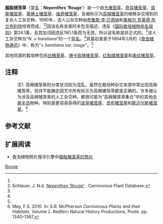 {{noteTA
|G1=Carnivorous Plant
}}

{{Infobox Cultivar 
| name= 胭脂猪笼草
| image = 
| image_caption = 
| hybrid = [(''[[奇异猪笼草|N. mirabilis]]'' × "''[[高棉猪笼草|N. thorelii]]''") × ''[[奇异猪笼草|N. mirabilis]]''] × {"''[[高棉猪笼草|N. thorelii]]''" × [(''[[诺斯猪笼草|N. northiana]]'' × ''[[大猪笼草|N. maxima]]'') × (''[[莱佛士猪笼草|N. rafflesiana]]'' × ''[[维奇猪笼草|N. veitchii]]'')]}
| cultivar = '''''Nepenthes'' 'Roug''''<br><small>Hort.[[布鲁斯·李·贝德纳尔|Bednar]] (1994)<ref name=B&B>Bednar, B.L. & O.C. Bramblett 1994. ''Nepenthes'' hybrid crosses made by: Bruce Lee Bednar & Orgel Clyde Bramblett. ''[[食虫植物通讯|Carnivorous Plant Newsletter]]'' '''23'''(1): 4.</ref></small>
| origin = B.L.Bednar & O.C.Bramblett, 1990
}}

'''胭脂猪笼草'''（[[学名|学名]]：'''''Nepenthes'' 'Rouge''''）是一个由[[大猪笼草|大猪笼草]]{{small|（''N. maxima''）}}、[[奇异猪笼草|奇异猪笼草]]{{small|（''N. mirabilis''）}}、[[诺斯猪笼草|诺斯猪笼草]]{{small|（''N. northiana''）}}、[[莱佛士猪笼草|莱佛士猪笼草]]{{small|（''N. rafflesiana''）}}、[[维奇猪笼草|维奇猪笼草]]{{small|（''N. veitchii''）}}，及被标示为[[高棉猪笼草|高棉猪笼草]]{{small|（''N. thorelii''）}}的植株杂交得到的复杂人工杂交种。{{Ref_label|注1|注1|none}}1990年，该人公杂交种由[[布鲁斯·李·贝德纳|布鲁斯·李·贝德纳]]{{small|（Bruce Lee Bednar）}}和[[奥格尔·克莱德·布兰布利特|奥格尔·克莱德·布兰布利特]]{{small|（Orgel Clyde Bramblett）}}培育而成。<ref name=B&B /><ref name=Schlauer>Schlauer, J. N.d. [http://www.carnivorousplants.org/cpdb/CPdbDetail.php?cp_id=118960 ''Nepenthes'' 'Rouge'] {{webarchive|url=https://web.archive.org/web/20100925023717/http://carnivorousplants.org/cpdb/CPdbDetail.php?cp_id=118960 |date=2010-09-25 }}. Carnivorous Plant Database.</ref>因该名称发表时未包含描述，违反《[[国际栽培植物命名规则|国际栽培植物命名规则]]》第24.1条，且其加词因违反19D.1条而为无效，所以该名称是非正式的。<ref name=Schlauer />该人工杂交种为“''N.'' × ''hareliana''”的一个[[异名|异名]]。<ref name=Schlauer />其最初发表于1994年3月的《[[食虫植物通讯|食虫植物通讯]]》中，称为“× ''hareliana'' var. ''rouge''”。<ref name=B&B />

其他同源的栽培种包括[[白猪笼草_(栽培种)|白猪笼草]]{{small|（''Nepenthes'' 'Alba'）}}、[[博卡玫瑰猪笼草|博卡玫瑰猪笼草]]{{small|（''Nepenthes'' 'Boca Rose'）}}、[[红骷髅猪笼草|红骷髅猪笼草]]{{small|（''Nepenthes'' 'Red Skeleton'）}}和[[条纹猪笼草|条纹猪笼草]]{{small|（''Nepenthes'' 'Vittata'）}}。

== 注释 ==
{{refbegin}}
:注1. {{Note_label|注1|注1|none}} 高棉猪笼草的分类状况较为混乱。虽然在栽培种杂交来源中常出现高棉猪笼草，但并不能确定园艺中所有标示为高棉猪笼草都是正确的。许多被认为涉及高棉猪笼草的人工杂交种，都很可能为“高棉猪笼草集合”中的其他[[中南半岛|中南半岛]]物种，特别是更容易获得的[[波哥猪笼草|波哥猪笼草]]{{small|（''N. bokorensis''）}}、[[贡布猪笼草|贡布猪笼草]]{{small|（''N. kampotiana''）}}和[[斯迈尔斯猪笼草|斯迈尔斯猪笼草]]{{small|（''N. smilesii''）}}。<ref>Mey, F.S. 2010. {{PDFlink|[http://www.marcellocatalano.com/thorelii.history.pdf The Elusive ''Nepenthes thorelii''.]}} In: S.R. McPherson ''Carnivorous Plants and their Habitats''. Volume 2. Redfern Natural History Productions, Poole. pp. 1340–1367.</ref>
{{refend}}

== 参考文献 ==
{{reflist|2}}

== 扩展阅读 ==
{{refbegin}}
* 食虫植物照片搜寻引擎中[http://www.cpphotofinder.com/nepenthes-rouge-1600.html 胭脂猪笼草的照片]
{{refend}}

{{猪笼草属栽培种}}

[[Category:猪笼草属栽培种|Rouge]]